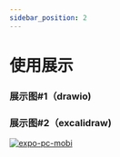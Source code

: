 ```yaml
---
sidebar_position: 2
---
```



# 使用展示
### 展示图#1（drawio)

<Drawio content={simpleGraph} page={1} zoom={1} editable={true} edit={true} />

### 展示图#2（excalidraw)
[![expo-pc-mobi](./excalidraw-files/expo-pc-mobi.excalidraw.svg)](https://excalidraw.com/#json=EYY3OqzH1GtNl6DMFt7-g,3HQ03gub9tSNl_NL0N-fgA)